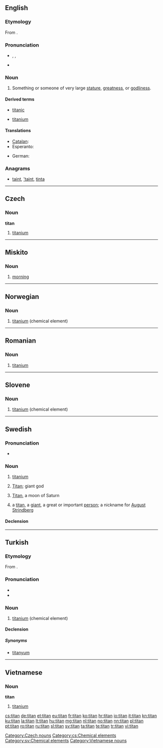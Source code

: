 {{also|Titan|Titán|titán}}
==English==

===Etymology===
From {{term|Titan}}.

===Pronunciation===
* {{enPR|tīʹtən}}, {{IPA|/ˈtaɪtən/}}, {{X-SAMPA|/"taIt@n/}}
* {{homophones|tighten|Titan}}

===Noun===
{{en-noun}}

# Something or someone of very large [[stature]], [[greatness]], or [[godliness]].

====Derived terms====
{{rel-top|terms derived from ''titan (noun)''}}
* [[titanic]]
{{rel-mid}}
* [[titanium]]
{{rel-bottom}}

====Translations====
{{trans-top|something or someone large in stature, greatness or godliness}}
* [[Catalan]]: {{t-|ca|tità|m}}
* Esperanto: {{t+|eo|titano}}
{{trans-mid}}
* German: {{t+|de|Titan|m}}
{{trans-bottom}}

===Anagrams===
* [[taint#English|taint]], [['taint#English|'taint]], [[tinta#English|tinta]]

----

==Czech==

===Noun===
'''titan''' {{m}}

# [[titanium]]

[[Category:Czech nouns]]
[[Category:cs:Chemical elements]]

----

==Miskito==

===Noun===
{{head|miq|noun}}

# [[morning]]

----

==Norwegian==

===Noun===
{{head|no|noun}}

# [[titanium]] (chemical element)

{{tbot entry|Norwegian|titanium|2009|April|no}}

----

==Romanian==

===Noun===
{{head|ro|noun}}

# [[titanium]]

----

==Slovene==

===Noun===
{{sl-noun|m}}

# [[titanium]] (chemical element)

{{tbot entry|Slovene|titanium|2009|April|sl}}

----

==Swedish==
{{wikipedia|lang=sv}}

===Pronunciation===
* {{IPA|/tɪˈtɑːn/|lang=sv}}

===Noun===
{{sv-noun|g=cn}}

# [[titanium]] {{n}}
# {{context|lang=sv|mythology}} [[Titan]]; giant god {{c}}
# {{context|lang=sv|astronomy}} [[Titan]], a moon of Saturn {{c}}
# a [[#English|titan]], a [[giant]], a great or important [[person]]; a nickname for [[w:August Strindberg|August Strindberg]] {{c}}

====Declension====
{{sv-noun-unc-irreg-n|2=titanet|definitions=1}}
{{sv-noun-reg-er|definitions=2, 3, 4}}

[[Category:sv:Chemical elements]]
----

==Turkish==
{{elements|Ti|skandiyum|Li|vanadyum|V|lang=tr}}
===Etymology===
From {{etyl|fr|tr}} {{term|titane|lang=fr}}.

===Pronunciation===
* {{IPA|[titán]|lang=tr}}
* {{hyphenation|ti|tan}}

===Noun===
{{head|tr|noun}}

# [[titanium]] (chemical element)

====Declension====
{{tr-noun-c|a|d}}

=====Synonyms=====
* [[titanyum]]

----

==Vietnamese==

===Noun===
'''titan'''

# [[titanium]]

{{attention|vi}}

[[Category:Vietnamese nouns]]

[[cs:titan]]
[[de:titan]]
[[et:titan]]
[[eu:titan]]
[[fr:titan]]
[[ko:titan]]
[[hr:titan]]
[[io:titan]]
[[it:titan]]
[[kn:titan]]
[[ku:titan]]
[[la:titan]]
[[lt:titan]]
[[hu:titan]]
[[mg:titan]]
[[nl:titan]]
[[no:titan]]
[[nn:titan]]
[[pl:titan]]
[[pt:titan]]
[[ro:titan]]
[[ru:titan]]
[[sl:titan]]
[[sv:titan]]
[[ta:titan]]
[[te:titan]]
[[tr:titan]]
[[vi:titan]]